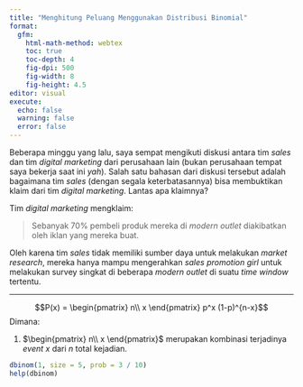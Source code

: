 ```yaml
---
title: "Menghitung Peluang Menggunakan Distribusi Binomial"
format: 
  gfm:
    html-math-method: webtex
    toc: true
    toc-depth: 4
    fig-dpi: 500
    fig-width: 8
    fig-height: 4.5
editor: visual
execute:
  echo: false
  warning: false
  error: false
---
```


Beberapa minggu yang lalu, saya sempat mengikuti diskusi antara tim _sales_ dan tim _digital marketing_ dari perusahaan lain (bukan perusahaan tempat saya bekerja saat ini _yah_). Salah satu bahasan dari diskusi tersebut adalah bagaimana tim _sales_ (dengan segala keterbatasannya) bisa membuktikan klaim dari tim _digital marketing_. Lantas apa klaimnya?

Tim _digital marketing_ mengklaim:

> Sebanyak 70% pembeli produk mereka di _modern outlet_ diakibatkan oleh iklan yang mereka buat.

Oleh karena tim _sales_ tidak memiliki sumber daya untuk melakukan _market research_, mereka hanya mampu mengerahkan _sales promotion girl_ untuk melakukan survey singkat di beberapa _modern outlet_ di suatu _time window_ tertentu.

---




$$P(x) = \begin{pmatrix}
n\\ 
x
\end{pmatrix} p^x (1-p)^{n-x}$$
Dimana:

1. $\begin{pmatrix} n\\ x \end{pmatrix}$ merupakan kombinasi terjadinya _event_ $x$ dari $n$ total kejadian.



```r
dbinom(1, size = 5, prob = 3 / 10) 
help(dbinom)
```